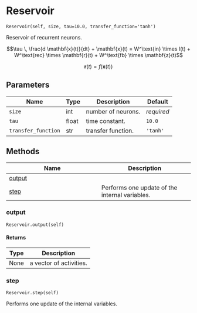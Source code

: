 # Reservoir { #water_tank.Reservoir }

`Reservoir(self, size, tau=10.0, transfer_function='tanh')`

Reservoir of recurrent neurons.

$$\tau \, \frac{d \mathbf{x}(t)}{dt} + \mathbf{x}(t) = W^\text{in} \times I(t) + W^\text{rec} \times \mathbf{r}(t) + W^\text{fb} \times \mathbf{z}(t)$$
    
$$\mathbf{r}(t) = f(\mathbf{x}(t))$$

## Parameters

| Name                | Type   | Description        | Default    |
|---------------------|--------|--------------------|------------|
| `size`              | int    | number of neurons. | _required_ |
| `tau`               | float  | time constant.     | `10.0`     |
| `transfer_function` | str    | transfer function. | `'tanh'`   |

## Methods

| Name | Description |
| --- | --- |
| [output](#water_tank.Reservoir.output) |  |
| [step](#water_tank.Reservoir.step) | Performs one update of the internal variables. |

### output { #water_tank.Reservoir.output }

`Reservoir.output(self)`

#### Returns

| Type   | Description             |
|--------|-------------------------|
| None   | a vector of activities. |

### step { #water_tank.Reservoir.step }

`Reservoir.step(self)`

Performs one update of the internal variables.